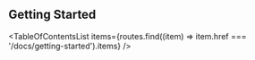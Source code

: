 
<Head>
  <title>Material React Table Docs - Getting Started</title>
  <meta
    name="description"
    content="Getting Started with Material React Table"
  />
</Head>

## Getting Started

<TableOfContentsList
  items={routes.find((item) => item.href === '/docs/getting-started').items}
/>
